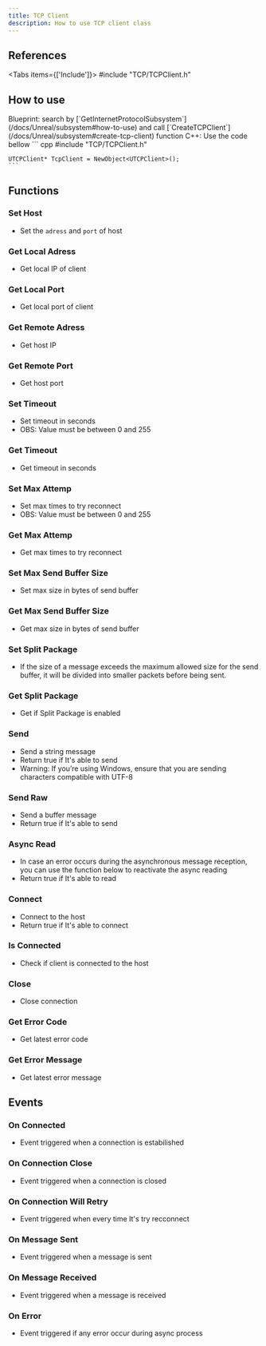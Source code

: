 ```yaml
---
title: TCP Client
description: How to use TCP client class
---
```



## References
 
<Tabs items={['Include']}>
    <Tab value="Include">#include "TCP/TCPClient.h"</Tab>
</Tabs>

## How to use

<Steps>
  <Step>
    Blueprint: search by [`GetInternetProtocolSubsystem`](/docs/Unreal/subsystem#how-to-use) and call [`CreateTCPClient`](/docs/Unreal/subsystem#create-tcp-client) function
  </Step>
  <Step>
    C++: Use the code bellow
    ``` cpp
    #include "TCP/TCPClient.h"

    UTCPClient* TcpClient = NewObject<UTCPClient>();
    ```
  </Step>
</Steps>

## Functions

### Set Host

* Set the `adress` and `port` of host
<ImageZoom src="/img/client-side/tcp/sethost.png" alt='TCP client' width={169} height={164} />

### Get Local Adress

* Get local IP of client
<ImageZoom src="/img/client-side/tcp/getlocaladress.png" alt='TCP client' width={227} height={76} />

### Get Local Port

* Get local port of client
<ImageZoom src="/img/client-side/tcp/getlocalport.png" alt='TCP client' width={227} height={76} />

### Get Remote Adress

* Get host IP
<ImageZoom src="/img/client-side/tcp/getremoteadress.png" alt='TCP client' width={227} height={76} />

### Get Remote Port

* Get host port
<ImageZoom src="/img/client-side/tcp/getremoteport.png" alt='TCP client' width={227} height={76} />

### Set Timeout

* Set timeout in seconds
* OBS: Value must be between 0 and 255
<ImageZoom src="/img/client-side/tcp/settimeout.png" alt='TCP client' width={169} height={134} />

### Get Timeout

* Get timeout in seconds
<ImageZoom src="/img/client-side/tcp/gettimeout.png" alt='TCP client' width={228} height={76} />

### Set Max Attemp

* Set max times to try reconnect
* OBS: Value must be between 0 and 255
<ImageZoom src="/img/client-side/tcp/setmaxattemp.png" alt='TCP client' width={169} height={134} />

### Get Max Attemp

* Get max times to try reconnect
<ImageZoom src="/img/client-side/tcp/getmaxattemp.png" alt='TCP client' width={228} height={76} />

### Set Max Send Buffer Size

* Set max size in bytes of send buffer
<ImageZoom src="/img/client-side/tcp/setmaxsendbuffer.png" alt='TCP client' width={213} height={134} />

### Get Max Send Buffer Size

* Get max size in bytes of send buffer
<ImageZoom src="/img/client-side/tcp/getmaxsendbuffer.png" alt='TCP client' width={228} height={76} />

### Set Split Package

* If the size of a message exceeds the maximum allowed size for the send buffer, it will be divided into smaller packets before being sent.
<ImageZoom src="/img/client-side/tcp/setsplitpackage.png" alt='TCP client' width={169} height={136} />

### Get Split Package

* Get if Split Package is enabled
<ImageZoom src="/img/client-side/tcp/getsplitpackage.png" alt='TCP client' width={228} height={76} />

### Send

* Send a string message
* Return true if It's able to send
* Warning: If you’re using Windows, ensure that you are sending characters compatible with UTF-8
<ImageZoom src="/img/client-side/tcp/send.png" alt='TCP client' width={229} height={134} />

### Send Raw

* Send a buffer message
* Return true if It's able to send
<ImageZoom src="/img/client-side/tcp/sendraw.png" alt='TCP client' width={228} height={130} />

### Async Read

* In case an error occurs during the asynchronous message reception, you can use the function below to reactivate the async reading
* Return true if It's able to read
<ImageZoom src="/img/client-side/tcp/asyncread.png" alt='TCP client' width={228} height={104} />

### Connect

* Connect to the host
* Return true if It's able to connect
<ImageZoom src="/img/client-side/tcp/connect.png" alt='TCP client' width={227} height={104} />

### Is Connected

* Check if client is connected to the host
<ImageZoom src="/img/client-side/tcp/isconnected.png" alt='TCP client' width={227} height={76} />

### Close

* Close connection
<ImageZoom src="/img/client-side/tcp/close.png" alt='TCP client' width={166} height={103} />

### Get Error Code

* Get latest error code
<ImageZoom src="/img/client-side/tcp/geterrorcode.png" alt='TCP client' width={227} height={76} />

### Get Error Message

* Get latest error message
<ImageZoom src="/img/client-side/tcp/geterrormessage.png" alt='TCP client' width={227} height={76} />

## Events

### On Connected

* Event triggered when a connection is estabilished
<ImageZoom src="/img/client-side/tcp/onconnected.png" alt='TCP client' width={225} height={186} />

### On Connection Close

* Event triggered when a connection is closed
<ImageZoom src="/img/client-side/tcp/onconnectionclose.png" alt='TCP client' width={263} height={186} />

### On Connection Will Retry

* Event triggered when every time It's try recconnect
<ImageZoom src="/img/client-side/tcp/onconnectionwillretry.png" alt='TCP client' width={286} height={212} />

### On Message Sent

* Event triggered when a message is sent
<ImageZoom src="/img/client-side/tcp/onmessagesent.png" alt='TCP client' width={246} height={212} />

### On Message Received

* Event triggered when a message is received
<ImageZoom src="/img/client-side/tcp/onmessagereceived.png" alt='TCP client' width={272} height={238} />

### On Error

* Event triggered if any error occur during async process
<ImageZoom src="/img/client-side/tcp/onerror.png" alt='TCP client' width={192} height={238} />